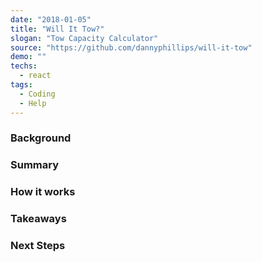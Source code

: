 ---
date: "2018-01-05"
title: "Will It Tow?"
slogan: "Tow Capacity Calculator"
source: "https://github.com/dannyphillips/will-it-tow"
demo: ""
techs:
  - react
tags:
  - Coding
  - Help
---
### Background

### Summary

### How it works

### Takeaways

### Next Steps